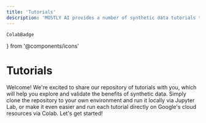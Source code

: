 ```yaml
---
title: 'Tutorials'
description: 'MOSTLY AI provides a number of synthetic data tutorials that you can explore and run in Jupyter Lab or run directly in Google Colab.'
---
```


    ColabBadge
} from '@components/icons'

# Tutorials

Welcome! We're excited to share our <Link href="https://github.com/mostly-ai/mostly-tutorials/" target="_blank">repository</Link> of tutorials with you, which will help you explore and validate the benefits of synthetic data. Simply clone the repository to your own environment and run it locally via Jupyter Lab, or make it even easier and run each tutorial directly on Google's cloud resources via Colab. Let's get started!

<TutorialsTable />